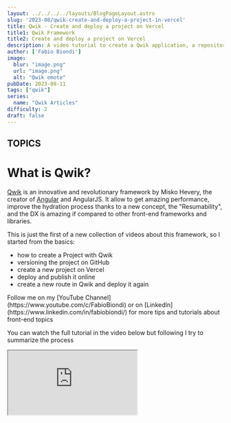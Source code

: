 ```yaml
---
layout: ../../../../layouts/BlogPageLayout.astro
slug: '2023-08/qwik-create-and-deploy-a-project-in-vercel'
title: Qwik - Create and deploy a project on Vercel
title1: Qwik Framework
title2: Create and deploy a project on Vercel
description: A video tutorial to create a Qwik application, a repository on GitHub and deploy it on Vercel
author: ['Fabio Biondi']
image: 
  blur: "image.png"
  url: "image.png"
  alt: "Qwik emote"
pubDate: 2023-08-11
tags: ["qwik"]
series: 
  name: "Qwik Articles"
difficulty: 2
draft: false
---
```





## TOPICS

# What is Qwik?

[Qwik](https://qwik.builder.io/) is an innovative and revolutionary framework by Misko Hevery, the creator of [Angular](https://angular.io/) and AngularJS.
It allow to get amazing performance, improve the hydration process thanks to a new concept, the "Resumability", and the DX is amazing if compared to other front-end frameworks and libraries.

This is just the first of a new collection of videos about this framework, so I started from the basics:
* how to create a Project with Qwik
* versioning the project on GitHub
* create a new project on Vercel
* deploy and publish it online
* create a new route in Qwik and deploy it again


<Hint title="Visit my YouTube Channel" type="empty">
  Follow me on my [YouTube Channel](https://www.youtube.com/c/FabioBiondi) or on [LinkedIn](https://www.linkedin.com/in/fabiobiondi/) for more tips and tutorials about front-end topics
</Hint>


You can watch the full tutorial in the video below but following I try to summarize the process

<IFrame src="https://www.youtube.com/embed/4GBjQG7TgAE" />


# Video Transcript

Hi,
I'm Fabio,
and today  I wanna show how you can easily created an application in Qwik and deploy it on Vercel.
Anyway the process is more or less the same if you have to deploy a React, Angular or an application built with any modern front-end framework
Today I will use Qwik that is an amazing framework created by Misko Hevery, the father of AngularJS and Angular but I will talk more in details about it in the next videos

First we can create the project simply running npm create qwik@latest on your terminal.

<Code title="terminal">
```bash
npm create qwik@latest
webstorm .
# code . (visual studio Code)
npm run dev
```
</Code>


The CLI ask for the project name, you can choose between several templates (and I have choosen the Basic App) .
We also install all the dependencies and initialize a git repository.
After a few moments you can then open your project in your favorite editor

The `index.tsx` file is the default route of your application and you can see it just running npm run dev on your terminal that start a webserver with your application.
Now we can remove all the template from index.tsx and I just write a new title: hello qwik.
I modify the page title but here we can also update some  metadata.

Now we are ready to deploy our amazing application. But where?
We can choose our favourite platform, Google Cloud, AWS, Azure and so on but I often show how to deploy an application on Vercel, because it's fast and very  easy to use.
After choosing the cloud platform we should install the right Qwik adapter and you can find all of them in the official documentation.
I go to the Vercel page and copy the command.

So we come back to the application and run the command that requires few  seconds to configure everything.
THe next step is the creation of a github repository: write the name of the project, public or private and create the repo.
Just copy the command to connect your local project with the github repository, come back to project, add everything to stage, write a commit and I paste the command I have copied from GitHub. Push everything and our repository is now updated.
Now open [vercel.com](https://vercel.com), create an account and open your dashboard.

Add a new project and first time you must connect your GitHub account. I have previously done this operation so I'm already connected.
In fact I already see our new project and we can just click on IMPORT.

As you can see, Qwik uses Vite behind the scenes and Vercel has already recognize it. All the default options should be ok and we can just click on Deploy.
The process starts and you can explore all the build process to see if everything is going wrong.
And if there is no build errors, your site is finally online and you can click on the preview to try if it really works.
Now we come back to the project to make and update.

We can simply create a new route named home with an index.tsx file inside it.
Now we write a Qwik component and as you can see we use the componen$ function provided by Qwik and we can simply create a function that return a JSX just as we usually do in React, Solid, Astro and so on.
So our route is now available on /home.

Now we 're ready to push everything on github and when  we come back to the vercel dashboard we can see the build in in progress.
We can also click on the latest commit to see how the build is going and after few moments our updates will be online and new page will available for everybody

The process involves several steps but nothing so complex.

I hope you find this guide useful and in the next videos we will look at different aspects of this new frameworkqui

And that's all for this video If you like my content  don't forget to subscribe my channel and follow me on Linkedin where I often share content and tips on the frontend world



<Hint title="Follow me" type="empty">
  Follow me on my [YouTube Channel](https://www.youtube.com/c/FabioBiondi) or on [LinkedIn](https://www.linkedin.com/in/fabiobiondi/) for more tips and tutorials about front-end topics
</Hint>

# LinkedIn Post

You can also read my [original post on LinkedIn](https://www.linkedin.com/posts/fabiobiondi_deploy-a-qwik-project-on-vercel-activity-7094578434210697216-wyeJ?utm_source=share&utm_medium=member_desktop)


<PostSeries frontmatter={frontmatter} />
